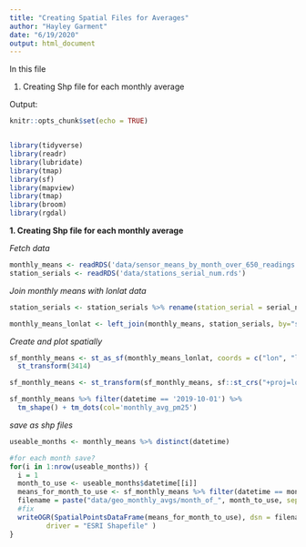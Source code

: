 ```yaml
---
title: "Creating Spatial Files for Averages"
author: "Hayley Garment"
date: "6/19/2020"
output: html_document
---
```

In this file

1. Creating Shp file for each monthly average

Output:



```r
knitr::opts_chunk$set(echo = TRUE)


library(tidyverse)
library(readr)
library(lubridate)
library(tmap)
library(sf)
library(mapview)
library(tmap)
library(broom)
library(rgdal)
```

**1. Creating Shp file for each monthly average**

*Fetch data*
```r
monthly_means <- readRDS('data/sensor_means_by_month_over_650_readings.rds')
station_serials <- readRDS('data/stations_serial_num.rds')
```

*Join monthly means with lonlat data*
```r
station_serials <- station_serials %>% rename(station_serial = serial_number)

monthly_means_lonlat <- left_join(monthly_means, station_serials, by="station_serial") %>% select(-Coordinate, -num_readings, -year, -month)
```

*Create and plot spatially*
```r
sf_monthly_means <- st_as_sf(monthly_means_lonlat, coords = c("lon", "lat"), crs = 4326) %>%
  st_transform(3414)

sf_monthly_means <- st_transform(sf_monthly_means, sf::st_crs("+proj=longlat +datum=WGS84"))

sf_monthly_means %>% filter(datetime == '2019-10-01') %>% 
  tm_shape() + tm_dots(col='monthly_avg_pm25')
```

*save as shp files*
```r
useable_months <- monthly_means %>% distinct(datetime)

#for each month save?
for(i in 1:nrow(useable_months)) {
  i = 1
  month_to_use <- useable_months$datetime[[i]]
  means_for_month_to_use <- sf_monthly_means %>% filter(datetime == month_to_use)
  filename = paste("data/geo_monthly_avgs/month_of_", month_to_use, sep = '')
  #fix
  writeOGR(SpatialPointsDataFrame(means_for_month_to_use), dsn = filename, layer = "sensor_monthly_avg",
         driver = "ESRI Shapefile" )
}
```

